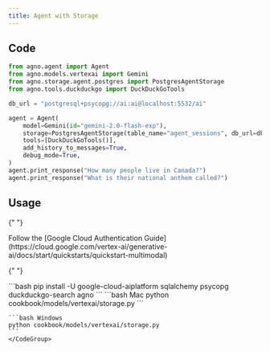 ```yaml
---
title: Agent with Storage
---
```


## Code

```python cookbook/models/vertexai/storage.py
from agno.agent import Agent
from agno.models.vertexai import Gemini
from agno.storage.agent.postgres import PostgresAgentStorage
from agno.tools.duckduckgo import DuckDuckGoTools

db_url = "postgresql+psycopg://ai:ai@localhost:5532/ai"

agent = Agent(
    model=Gemini(id="gemini-2.0-flash-exp"),
    storage=PostgresAgentStorage(table_name="agent_sessions", db_url=db_url),
    tools=[DuckDuckGoTools()],
    add_history_to_messages=True,
    debug_mode=True,
)
agent.print_response("How many people live in Canada?")
agent.print_response("What is their national anthem called?")
```

## Usage

<Steps>
  <Snippet file="create-venv-step.mdx" />

{" "}

<Step title="Authenticate with Google Cloud">
  Follow the [Google Cloud Authentication
  Guide](https://cloud.google.com/vertex-ai/generative-ai/docs/start/quickstarts/quickstart-multimodal)
</Step>

{" "}

<Step title="Install libraries">
  ```bash pip install -U google-cloud-aiplatform sqlalchemy psycopg
  duckduckgo-search agno ```
</Step>

  <Step title="Run Agent">
    <CodeGroup>
    ```bash Mac
    python cookbook/models/vertexai/storage.py
    ```

    ```bash Windows
    python cookbook/models/vertexai/storage.py
    ```
    </CodeGroup>

  </Step>
</Steps>
